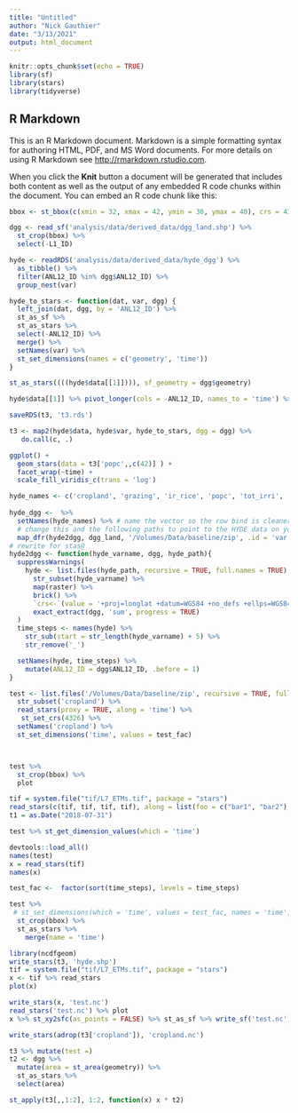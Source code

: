 ```yaml
---
title: "Untitled"
author: "Nick Gauthier"
date: "3/13/2021"
output: html_document
---
```


```r
knitr::opts_chunk$set(echo = TRUE)
library(sf)
library(stars)
library(tidyverse)
```

## R Markdown

This is an R Markdown document. Markdown is a simple formatting syntax for authoring HTML, PDF, and MS Word documents. For more details on using R Markdown see <http://rmarkdown.rstudio.com>.

When you click the **Knit** button a document will be generated that includes both content as well as the output of any embedded R code chunks within the document. You can embed an R code chunk like this:


```r
bbox <- st_bbox(c(xmin = 32, xmax = 42, ymin = 30, ymax = 40), crs = 4326)

dgg <- read_sf('analysis/data/derived_data/dgg_land.shp') %>%
  st_crop(bbox) %>%
  select(-L1_ID)

hyde <- readRDS('analysis/data/derived_data/hyde_dgg') %>% 
  as_tibble() %>%
  filter(ANL12_ID %in% dgg$ANL12_ID) %>%
  group_nest(var)
```

```r
hyde_to_stars <- function(dat, var, dgg) {
  left_join(dat, dgg, by = 'ANL12_ID') %>%
  st_as_sf %>%
  st_as_stars %>%
  select(-ANL12_ID) %>%
  merge() %>%
  setNames(var) %>%
  st_set_dimensions(names = c('geometry', 'time'))
}

st_as_stars((((hyde$data[[1]]))), sf_geometry = dgg$geometry)

hyde$data[[1]] %>% pivot_longer(cols = -ANL12_ID, names_to = 'time') %>% pivot_wider(time, names_from = ANL12_ID) %>% st_as_stars(sf_geomettry = dgg)

saveRDS(t3, 't3.rds') 

```
  
```r
t3 <- map2(hyde$data, hyde$var, hyde_to_stars, dgg = dgg) %>%
   do.call(c, .)
```

```r
ggplot() +
  geom_stars(data = t3['popc',,c(42)] ) +
  facet_wrap(~time) +
  scale_fill_viridis_c(trans = 'log')
```

```r
hyde_names <- c('cropland', 'grazing', 'ir_rice', 'popc', 'tot_irri', 'uopp')
  
hyde_dgg <-  %>%
  setNames(hyde_names) %>% # name the vector so the row bind is cleaner
  # change this and the following paths to point to the HYDE data on your machine
  map_dfr(hyde2dgg, dgg_land, '/Volumes/Data/baseline/zip', .id = 'var')
# rewrite for stas@
hyde2dgg <- function(hyde_varname, dgg, hyde_path){
  suppressWarnings(
    hyde <- list.files(hyde_path, recursive = TRUE, full.names = TRUE) %>% # does this catch the zip files too? better to unzip here?
      str_subset(hyde_varname) %>%
      map(raster) %>%
      brick() %>%
      `crs<-`(value = '+proj=longlat +datum=WGS84 +no_defs +ellps=WGS84 +towgs84=0,0,0') %>%
      exact_extract(dgg, 'sum', progress = TRUE)
  )
  time_steps <- names(hyde) %>%
    str_sub(start = str_length(hyde_varname) + 5) %>%
    str_remove('_')

  setNames(hyde, time_steps) %>%
    mutate(ANL12_ID = dgg$ANL12_ID, .before = 1)
}

```

```r
test <- list.files('/Volumes/Data/baseline/zip', recursive = TRUE, full.names = TRUE) %>%
  str_subset('cropland') %>%
  read_stars(proxy = TRUE, along = 'time') %>%
   st_set_crs(4326) %>%
  setNames('cropland') %>%
  st_set_dimensions('time', values = test_fac)



test %>%
  st_crop(bbox) %>% 
  plot

tif = system.file("tif/L7_ETMs.tif", package = "stars")
read_stars(c(tif, tif, tif, tif), along = list(foo = c("bar1", "bar2"), time = c(t1, t1+2)))
t1 = as.Date("2018-07-31")

test %>% st_get_dimension_values(which = 'time')

devtools::load_all()
names(test)
x = read_stars(tif)
names(x)
```

```r
test_fac <-  factor(sort(time_steps), levels = time_steps)

test %>%
 # st_set_dimensions(which = 'time', values = test_fac, names = 'time') %>%
  st_crop(bbox) %>% 
  st_as_stars %>%
    merge(name = 'time')
```


```r
library(ncdfgeom)
write_stars(t3, 'hyde.shp')
tif = system.file("tif/L7_ETMs.tif", package = "stars")
x <- tif %>% read_stars
plot(x)

write_stars(x, 'test.nc')
read_stars('test.nc') %>% plot
x %>% st_xy2sfc(as_points = FALSE) %>% st_as_sf %>% write_sf('test.nc')

write_stars(adrop(t3['cropland']), 'cropland.nc')

```


```r
t3 %>% mutate(test =)
t2 <- dgg %>% 
  mutate(area = st_area(geometry)) %>%
  st_as_stars %>%
  select(area)

st_apply(t3[,,1:2], 1:2, function(x) x * t2)

```

